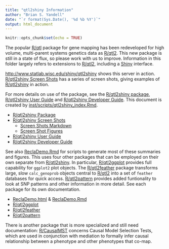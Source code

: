 ```yaml
---
title: "qtl2shiny Information"
author: "Brian S. Yandell"
date: "`r format(Sys.Date(), '%d %b %Y')`"
output: html_document
---
```


```r
knitr::opts_chunk$set(echo = TRUE)
```

The popular [R/qtl](http://www.rqtl.org) package for gene mapping has been redeveloped for high volume, multi-parent systems genetics data as [R/qtl2](http://www.rqtl.org/qtl2). This new package is still in a state of flux, so please work with us to improve. Information in this folder largely refers to extensions to [R/qtl2](http://www.rqtl.org/qtl2), including a [Shiny](http://shiny.rstudio.org) interface.

<http://www.statlab.wisc.edu/shiny/qtl2shiny> shows this server in action.
[R/qtl2shiny Screen Shots](screenshots.html) has a series of screen shots, giving examples of [R/qtl2shiny](https://github.com/byandell/qtl2shiny) in action.

For more details on use of the package, see the 
[R/qtl2shiny package](https://github.com/byandell/qtl2shiny),
[R/qtl2shiny User Guide](https://github.com/byandell/qtl2shiny/blob/master/vignettes/UserGuide.Rmd) and [R/qtl2shiny Developer Guide](https://github.com/byandell/qtl2shiny/blob/master/vignettes/DeveloperGuide.Rmd). This document is created by [inst/scripts/qtl2shiny_index.Rmd](https://github.com/byandell/qtl2shiny/blob/master/inst/scripts/qtl2shiny_index.Rmd).

- [R/qtl2shiny Package](https://github.com/byandell/qtl2shiny)
- [R/qtl2shiny Screen Shots](screenshots.html)
    + [Screen Shots Markdown](https://github.com/byandell/qtl2shiny/blob/master/inst/figs/screenshots.Rmd)
    + [Screen Shot Figures](figs)
- [R/qtl2shiny User Guide](https://github.com/byandell/qtl2shiny/blob/master/vignettes/UserGuide.Rmd)
- [R/qtl2shiny Developer Guide](https://github.com/byandell/qtl2shiny/blob/master/vignettes/DeveloperGuide.Rmd)

See also
[ReclaDemo.Rmd](https://github.com/byandell/qtl2shiny/blob/master/inst/scripts/ReclaDemo.Rmd) for scripts to generate most of these summaries and figures.
This uses four other packages that can be employed on their own separate from [R/qtl2shiny](https://github.com/byandell/qtl2shiny). In particular, [R/qtl2ggplot](https://github.com/byandell/qtl2ggplot) provides full capability for `ggplot2` plot objects. The [R/qtl2feather](https://github.com/byandell/qtl2feather) package transforms large, slow `calc_genoprob` objects central to [R/qtl2](http://www.rqtl.org/qtl2) into a set of `feather` databases for quick access. [R/qtl2pattern](https://github.com/byandell/qtl2pattern) provides added funtionality to look at SNP patterns and other information in more detail. See each package for its own documentation. 

- [ReclaDemo.html](ReclaDemo.html) & [ReclaDemo.Rmd](https://github.com/byandell/qtl2shiny/blob/master/inst/scripts/ReclaDemo.Rmd)
- [R/qtl2ggplot](https://github.com/byandell/qtl2ggplot)
- [R/qtl2feather](https://github.com/byandell/qtl2feather)
- [R/qtl2pattern](https://github.com/byandell/qtl2pattern)

There is another package that is more specialized and still need documentation:
[R/CausalMST](https://github.com/byandell/CausalMST) concerns Causal Model Selection Tests, which are used in conjunction with mediation to formally infer causal relationship between a phenotype and other phenotypes that co-map.